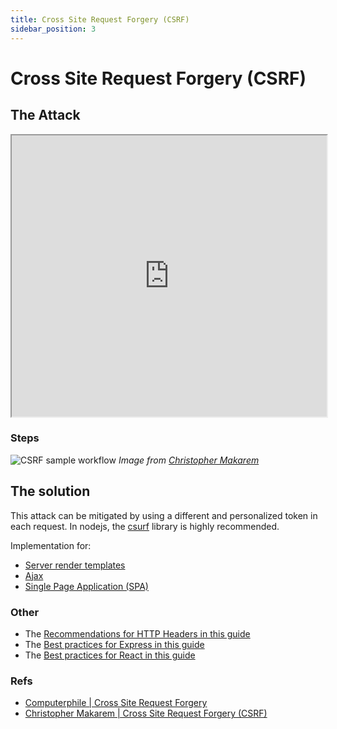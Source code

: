 ```yaml
---
title: Cross Site Request Forgery (CSRF)
sidebar_position: 3
---
```


# Cross Site Request Forgery (CSRF)

## The Attack

<iframe width="100%" height="450"
src="https://www.youtube.com/embed/vRBihr41JTo">
</iframe>


### Steps

![CSRF sample workflow](/img/csrf.png)
_Image from [Christopher Makarem](https://medium.com/iocscan/cross-site-request-forgery-csrf-f2134359a385)_

## The solution

This attack can be mitigated by using a different and personalized token in each request. In nodejs, the [csurf](https://npmjs.org/package/csurf) library is highly recommended.

Implementation for:
- [Server render templates](https://www.npmjs.com/package/csurf#simple-express-example)
- [Ajax](https://www.npmjs.com/package/csurf#using-ajax)
- [Single Page Application (SPA)](https://www.npmjs.com/package/csurf#single-page-application-spa)


### Other
- The [Recommendations for HTTP Headers in this guide](/http_headers/)
- The [Best practices for Express in this guide](/best_practices/express)
- The [Best practices for React in this guide](/best_practices/react)


### Refs
- [Computerphile | Cross Site Request Forgery](https://www.youtube.com/watch?v=vRBihr41JTo)
- [Christopher Makarem | Cross Site Request Forgery (CSRF)](https://medium.com/iocscan/cross-site-request-forgery-csrf-f2134359a385)
